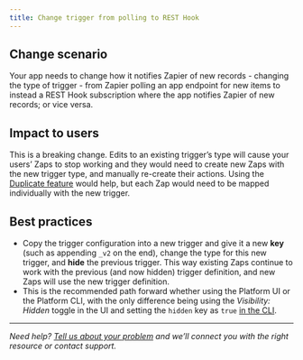 ```yaml
---
title: Change trigger from polling to REST Hook
---
```

## Change scenario

Your app needs to change how it notifies Zapier of new records - changing the type of trigger - from Zapier polling an app endpoint for new items to instead a REST Hook subscription where the app notifies Zapier of new records; or vice versa.

## Impact to users

This is a breaking change. Edits to an existing trigger’s type will cause your users’ Zaps to stop working and they would need to create new Zaps with the new trigger type, and manually re-create their actions. Using the [Duplicate feature](https://help.zapier.com/hc/en-us/articles/15408145778829-Duplicate-your-Zap) would help, but each Zap would need to be mapped individually with the new trigger.

## Best practices

*   Copy the trigger configuration into a new trigger and give it a new **key** (such as appending `_v2` on the end), change the type for this new trigger, and **hide** the previous trigger. This way existing Zaps continue to work with the previous (and now hidden) trigger definition, and new Zaps will use the new trigger definition.
*   This is the recommended path forward whether using the Platform UI or the Platform CLI, with the only difference being using the _Visibility: Hidden_ toggle in the UI and setting the `hidden` key as `true` [in the CLI](https://github.com/zapier/zapier-platform/blob/main/packages/schema/docs/build/schema.md#basicdisplayschema).

- - -

_Need help? [Tell us about your problem](https://developer.zapier.com/contact) and we’ll connect you with the right resource or contact support._
